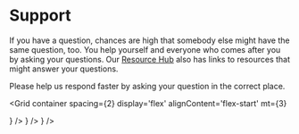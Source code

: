 

<Container>
<Grid container mb={8} mt={4}>

# Support

If you have a question, chances are high that somebody else might have the same question, too. You help yourself and everyone who comes after you by asking your questions. Our [Resource Hub](./resource-hub.mdx) also has links to resources that might answer your questions.

Please help us respond faster by asking your question in the correct place.

<Grid
container
spacing={2}
display='flex'
alignContent='flex-start'
mt={3}
>
<Grid item xs={12} md={4}>
  <CustomCard title={'Safe{Wallet}'} description={'For questions about the Safe{Wallet} - the web app and the mobile apps, please ask your questions at our Help Center.'} url={'https://help.safe.global/en/'} icon={<SafeWallet />} />
</Grid>

<Grid item xs={12} md={4}>
  <CustomCard title={'Safe{Core}'} description={'For technical questions about Safe Smart Accounts (smart contracts), SDK, and the API, please ask your questions on our Stack Exchange.'} url={'https://ethereum.stackexchange.com/questions/tagged/safe-core'} icon={<SafeCore />} />
</Grid>

<Grid item xs={12} md={4}>
  <CustomCard title={'Report Bugs'} description={'Please file an issue in the associated GitHub repository for things not working as expected and for reporting bugs.'} url={'https://github.com/safe-global'} icon={<ReportBug />} />
</Grid>

</Grid>
</Grid>
</Container>

